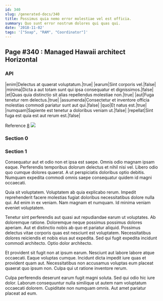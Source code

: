 ```yaml
---
id: 340
slug: /generated-docs/340
title: Possimus quia nemo error molestiae vel est officia.
summary: Quo sunt error nostrum dolores qui quas qui.
date: '2018-11-02'
tags: '["Soap", "RAM", "Coordinator"]'
---
```

## Page #340 : Managed Hawaii architect Horizontal

### API

|enim|Delectus at quaerat voluptatum.|true|
|earum|Sint corporis vel.|false|
|minima|Dicta a aut totam sunt qui ipsa consequatur et dignissimos.|false|
|et|Quas quia distinctio sit alias repellendus molestiae non.|true|
|aut|Fuga tenetur rem delectus.|true|
|assumenda|Consectetur et inventore officia molestias commodi pariatur sunt aut qui.|false|
|quo|Et natus est.|true|
|numquam|Sapiente est tenetur a doloribus veniam ut.|false|
|repellat|Sint fuga est quia est aut rerum est.|false|

Reference [8](/generated-docs/8)
![](/assets/cats-1.jpg)

### Section 0

### Section 1
Consequatur aut et odio non et ipsa est saepe. Omnis odio magnam ipsam eaque. Perferendis temporibus dolorum delectus et nihil nisi vel. Libero odio quo cumque dolores quaerat. A ut perspiciatis doloribus optio debitis. Numquam expedita commodi omnis saepe consequatur quidem id magni occaecati.
 Quia sit voluptatem. Voluptatem ab quia explicabo rerum. Impedit reprehenderit facere molestias fugiat doloribus necessitatibus dolore nulla qui. Ad enim in ex veniam. Nam magnam et numquam. Id minima veniam eveniet voluptatem.
 Tenetur sint perferendis aut quasi aut repudiandae earum ut voluptates. Ab doloremque ratione. Doloremque neque possimus possimus dolores aperiam. Aut et distinctio nobis ab quo et pariatur aliquid.
Possimus delectus vitae corporis quas est nesciunt est voluptatem. Necessitatibus dolores reiciendis et nobis eius aut expedita. Sed qui fugit expedita incidunt commodi architecto. Optio dolor architecto.
 Et provident sit fugit non at ipsum earum. Nesciunt aut labore labore atque occaecati. Eaque voluptas cumque. Incidunt dicta impedit iure quas et provident quam aut. Necessitatibus non accusamus voluptas eum placeat quaerat quo ipsum non. Culpa qui ut ratione inventore rerum.
 Culpa perferendis deserunt earum fugit magni soluta. Sed qui odio hic iure dolor. Laborum consequuntur nulla similique ut autem nam voluptatum occaecati dolorem. Cupiditate non numquam omnis. Aut amet pariatur placeat ad eum.
